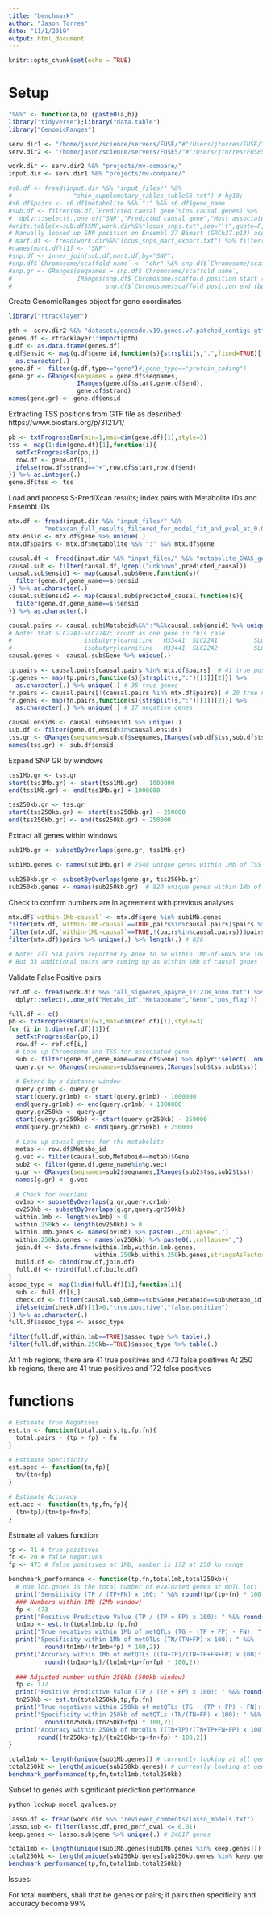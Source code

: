 ```yaml
---
title: "benchmark"
author: "Jason Torres"
date: "11/1/2019"
output: html_document
---
```


```r
knitr::opts_chunk$set(echo = TRUE)
```

# Setup 

```r

"%&%" <- function(a,b) {paste0(a,b)}
library("tidyverse");library("data.table")
library("GenomicRanges")

serv.dir1 <- "/home/jason/science/servers/FUSE/"#"/Users/jtorres/FUSE/"
serv.dir2 <- "/home/jason/science/servers/FUSE5/"#"/Users/jtorres/FUSE5/"

work.dir <- serv.dir2 %&% "projects/mv-compare/"
input.dir <- serv.dir1 %&% "projects/mv-compare/"

```



```r

#s6.df <- fread(input.dir %&% "input_files/" %&%
#                 "shin_supplemetary_tables_tableS6.txt") # hg18;  
#s6.df$pairs <- s6.df$metabolite %&% ":" %&% s6.df$gene_name
#sub.df <- filter(s6.df,`Predicted causal gene`%in% causal.genes) %>% 
#  dplyr::select(.,one_of("SNP","Predicted causal gene","Most associated metabolite or ratio"))
#write.table(x=sub.df$SNP,work.dir%&%"locus_snps.txt",sep="\t",quote=F,col.names=F,row.names=F)
# Manually looked up SNP position on Ensembl 37 Bimart (GRCh37.p13) accessed November 1, 2019
# mart.df <- fread(work.dir%&%"locus_snps_mart_export.txt") %>% filter(.,!grepl("H",`Chromosome/scaffold name`))
#names(mart.df)[1] <- "SNP"
#snp.df <- inner_join(sub.df,mart.df,by="SNP")
#snp.df$`Chromosome/scaffold name` <- "chr" %&% snp.df$`Chromosome/scaffold name`
#snp.gr <- GRanges(seqnames = snp.df$`Chromosome/scaffold name`,
#                  IRanges(snp.df$`Chromosome/scaffold position start (bp)`,
#                          snp.df$`Chromosome/scaffold position end (bp)`))

```


Create GenomicRanges object for gene coordinates 

```r

library("rtracklayer")

pth <- serv.dir2 %&% "datasets/gencode.v19.genes.v7.patched_contigs.gtf"
genes.df <- rtracklayer::import(pth)
g.df <- as.data.frame(genes.df)
g.df$ensid <- map(g.df$gene_id,function(s){strsplit(s,".",fixed=TRUE)[[1]][1]}) %>%
  as.character(.)
gene.df <- filter(g.df,type=="gene")#,gene_type=="protein_coding")
gene.gr <- GRanges(seqnames = gene.df$seqnames,
                   IRanges(gene.df$start,gene.df$end),
                   gene.df$strand)
names(gene.gr) <- gene.df$ensid

```

Extracting TSS positions from GTF file as described: https://www.biostars.org/p/312171/

```r

pb <- txtProgressBar(min=1,max=dim(gene.df)[1],style=3)
tss <- map(1:dim(gene.df)[1],function(i){
  setTxtProgressBar(pb,i)
  row.df <- gene.df[i,]
  ifelse(row.df$strand=="+",row.df$start,row.df$end)
}) %>% as.integer(.)
gene.df$tss <- tss


```


Load and process S-PrediXcan results; index pairs with Metabolite IDs and Ensembl IDs 

```r

mtx.df <- fread(input.dir %&% "input_files/" %&%
          "metaxcan_full_results_filtered_for_model_fit_and_pval_at_0.01.txt")
mtx.ensid <- mtx.df$gene %>% unique(.)
mtx.df$pairs <- mtx.df$metabolite %&% ":" %&% mtx.df$gene

```




```r

causal.df <- fread(input.dir %&% "input_files/" %&% "metabolite_GWAS_genes_from-Anne.txt")
causal.sub <- filter(causal.df,!grepl("unknown",predicted_causal))
causal.sub$ensid1 <- map(causal.sub$Gene,function(s){
  filter(gene.df,gene_name==s)$ensid
}) %>% as.character(.)
causal.sub$ensid2 <- map(causal.sub$predicted_causal,function(s){
  filter(gene.df,gene_name==s)$ensid
}) %>% as.character(.)

causal.pairs <- causal.sub$Metaboid%&%":"%&%causal.sub$ensid1 %>% unique(.)
# Note: that SLC22A1-SLC22A2; count as one gene in this case 
#                    isobutyrylcarnitine   M33441  SLC22A1          SLC22A1
#                    isobutyrylcarnitine   M33441  SLC22A2          SLC22A1
causal.genes <- causal.sub$Gene %>% unique(.) 

tp.pairs <- causal.pairs[causal.pairs %in% mtx.df$pairs]  # 41 true positive pairs
tp.genes <- map(tp.pairs,function(s){strsplit(s,":")[[1]][2]}) %>% 
  as.character(.) %>% unique(.) # 35 true genes 
fn.pairs <- causal.pairs[!(causal.pairs %in% mtx.df$pairs)] # 20 true negative pairs 
fn.genes <- map(fn.pairs,function(s){strsplit(s,":")[[1]][2]}) %>% 
  as.character(.) %>% unique(.) # 17 negative genes 

```


```r

causal.ensids <- causal.sub$ensid1 %>% unique(.)
sub.df <- filter(gene.df,ensid%in%causal.ensids)
tss.gr <- GRanges(seqnames=sub.df$seqnames,IRanges(sub.df$tss,sub.df$tss))
names(tss.gr) <- sub.df$ensid

```


Expand SNP GR by windows 

```r

tss1Mb.gr <- tss.gr
start(tss1Mb.gr) <- start(tss1Mb.gr) - 1000000
end(tss1Mb.gr) <- end(tss1Mb.gr) + 1000000

tss250kb.gr <- tss.gr
start(tss250kb.gr) <- start(tss250kb.gr) - 250000
end(tss250kb.gr) <- end(tss250kb.gr) + 250000

```


Extract all genes within windows 

```r

sub1Mb.gr <- subsetByOverlaps(gene.gr, tss1Mb.gr)

sub1Mb.genes <- names(sub1Mb.gr) # 2548 unique genes within 1Mb of TSS for predicted causal genes

sub250kb.gr <- subsetByOverlaps(gene.gr, tss250kb.gr)
sub250kb.genes <- names(sub250kb.gr)  # 820 unique genes within 1Mb of TSS for predicted causal genes

```


Check to confirm numbers are in agreement with previous analyses 

```r

mtx.df$`within-1Mb-causal` <- mtx.df$gene %in% sub1Mb.genes
filter(mtx.df,`within-1Mb-causal`==TRUE,pairs%in%causal.pairs)$pairs %>% unique(.) %>% length(.) # 41, checks out 
filter(mtx.df,`within-1Mb-causal`==TRUE,!(pairs%in%causal.pairs))$pairs %>% unique(.) %>% length(.) # 506; this suggests that the 473 false positive pairs should actually be 473, of course warrants further investigation
filter(mtx.df)$pairs %>% unique(.) %>% length(.) # 826

# Note: all 514 pairs reported by Anne to be within 1Mb-of-GWAS are included in the 547 total I get from this anlaysis 
# But 33 additional pairs are coming up as within 1Mb of causal genes 

```


Validate False Positive pairs 

```r


ref.df <- fread(work.dir %&% "all_sigGenes_apayne_171218_anno.txt") %>% 
  dplyr::select(.,one_of("Metabo_id","Metaboname","Gene","pos_flag"))

full.df <- c()
pb <- txtProgressBar(min=1,max=dim(ref.df)[1],style=3)
for (i in 1:dim(ref.df)[1]){
  setTxtProgressBar(pb,i)
  row.df <- ref.df[i,]
  # Look up Chromosome and TSS for associated gene 
  sub <- filter(gene.df,gene_name==row.df$Gene) %>% dplyr::select(.,one_of("seqnames","tss"))
  query.gr <- GRanges(seqnames=sub$seqnames,IRanges(sub$tss,sub$tss))
  
  # Extend by a distance window
  query.gr1mb <- query.gr
  start(query.gr1mb) <- start(query.gr1mb) - 1000000
  end(query.gr1mb) <- end(query.gr1mb) + 1000000
  query.gr250kb <- query.gr
  start(query.gr250kb) <- start(query.gr250kb) - 250000
  end(query.gr250kb) <- end(query.gr250kb) + 250000
  
  # Look up causal genes for the metabolite
  metab <- row.df$Metabo_id
  g.vec <- filter(causal.sub,Metaboid==metab)$Gene
  sub2 <- filter(gene.df,gene_name%in%g.vec)
  g.gr <- GRanges(seqnames=sub2$seqnames,IRanges(sub2$tss,sub2$tss))
  names(g.gr) <- g.vec
  
  # Check for overlaps 
  ov1mb <- subsetByOverlaps(g.gr,query.gr1mb)
  ov250kb <- subsetByOverlaps(g.gr,query.gr250kb)
  within.1mb <- length(ov1mb) > 0
  within.250kb <- length(ov250kb) > 0
  within.1mb.genes <- names(ov1mb) %>% paste0(.,collapse=",")
  within.250kb.genes <- names(ov250kb) %>% paste0(.,collapse=",")
  join.df <- data.frame(within.1mb,within.1mb.genes,
                        within.250kb,within.250kb.genes,stringsAsFactors=F)
  build.df <- cbind(row.df,join.df)
  full.df <- rbind(full.df,build.df)  
}
assoc_type <- map(1:dim(full.df)[1],function(i){
  sub <- full.df[i,]
  check.df <- filter(causal.sub,Gene==sub$Gene,Metaboid==sub$Metabo_id)
  ifelse(dim(check.df)[1]>0,"true.positive","false.positive")
}) %>% as.character(.)
full.df$assoc_type <- assoc_type

filter(full.df,within.1mb==TRUE)$assoc_type %>% table(.) 
filter(full.df,within.250kb==TRUE)$assoc_type %>% table(.)

```

At 1 mb regions, there are 41 true positives and 473 false positives 
At 250 kb regions, there are 41 true positives and 172 false positives 


# functions 

```r

# Estimate True Negatives 
est.tn <- function(total.pairs,tp,fp,fn){
  total.pairs - (tp + fp) - fn 
}

# Estimate Specificity 
est.spec <- function(tn,fp){ 
  tn/(tn+fp)
}

# Estimate Accuracy 
est.acc <- function(tn,tp,fn,fp){
  (tn+tp)/(tn+tp+fn+fp)
}

```

Estmate all values function 

```r

tp <- 41 # true positives
fn <- 20 # false negatives
fp <- 473 # false positives at 1Mb, number is 172 at 250 kb range 

benchmark_performance <- function(tp,fn,total1mb,total250kb){
  # num.loc.genes is the total number of evaluated genes at mQTL loci 
  print("Sensitivity (TP / (TP+FN) x 100: " %&% round(tp/(tp+fn) * 100,2))
  ### Numbers within 1Mb (2Mb window)
  fp <- 473 
  print("Positive Predictive Value (TP / (TP + FP) x 100): " %&% round(tp/(tp+fp) * 100,2))
  tn1mb <- est.tn(total1mb,tp,fp,fn)
  print("True negatives within 1Mb of metQTLs (TG - (TP + FP) - FN): " %&% tn1mb)
  print("Specificity within 1Mb of metQTLs (TN/(TN+FP) x 100): " %&% 
          round(tn1mb/(tn1mb+fp) * 100,2))
  print("Accuracy within 1Mb of metQTLs ((TN+TP)/(TN+TP+FN+FP) x 100): " %&% 
          round((tn1mb+tp)/(tn1mb+tp+fn+fp) * 100,2))
  
  ### Adjusted number within 250kb (500kb window)
  fp <- 172
  print("Positive Predictive Value (TP / (TP + FP) x 100): " %&% round(tp/(tp+fp) * 100,2))
  tn250kb <- est.tn(total250kb,tp,fp,fn)
  print("True negatives within 250kb of metQTLs (TG - (TP + FP) - FN): " %&% tn250kb)
  print("Specificity within 250kb of metQTLs (TN/(TN+FP) x 100): " %&% 
          round(tn250kb/(tn250kb+fp) * 100,2))
  print("Accuracy within 250kb of metQTLs ((TN+TP)/(TN+TP+FN+FP) x 100): " %&% 
        round((tn250kb+tp)/(tn250kb+tp+fn+fp) * 100,2))
}

```


```r

total1mb <- length(unique(sub1Mb.genes)) # currently looking at all genes w/n 1Mb; 2548
total250kb <- length(unique(sub250kb.genes)) # currently looking at genes w/n 250kb; 820 
benchmark_performance(tp,fn,total1mb,total250kb)


```

Subset to genes with significant prediction performance 

```bash

python lookup_model_qvalues.py

```


```r

lasso.df <- fread(work.dir %&% "reviewer_comments/lasso_models.txt")
lasso.sub <- filter(lasso.df,pred_perf_qval <= 0.01)
keep.genes <- lasso.sub$gene %>% unique(.) # 24617 genes 

total1mb <- length(unique(sub1Mb.genes[sub1Mb.genes %in% keep.genes])) # currently looking at all genes w/n 1Mb; 1452
total250kb <- length(unique(sub250kb.genes[sub250kb.genes %in% keep.genes])) # currently looking at genes w/n 250kb; 497 
benchmark_performance(tp,fn,total1mb,total250kb)

```



Issues:

For total numbers, shall that be genes or pairs; if pairs then specificity and accuracy become 99% 

